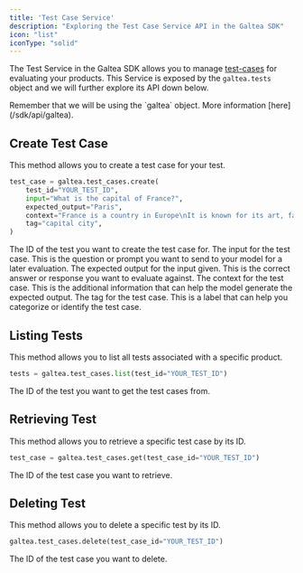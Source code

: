```yaml
---
title: 'Test Case Service'
description: "Exploring the Test Case Service API in the Galtea SDK"
icon: "list"
iconType: "solid"
---
```


The Test Service in the Galtea SDK allows you to manage [test-cases](/concepts/product/test/case) for evaluating your products.
This Service is exposed by the `galtea.tests` object and we will further explore its API down below.

<Info>
  Remember that we will be using the `galtea` object. More information [here](/sdk/api/galtea).
</Info>

## Create Test Case

This method allows you to create a test case for your test.

```python
test_case = galtea.test_cases.create(
    test_id="YOUR_TEST_ID",
    input="What is the capital of France?",
    expected_output="Paris",
    context="France is a country in Europe\nIt is known for its art, fashion, and culture\nThe capital of France is Paris\nParis is known for its cafe culture and landmarks like the Eiffel Tower",
    tag="capital city",
)
```

<ResponseField name="test_id" type="string" required>
  The ID of the test you want to create the test case for.
</ResponseField>

<ResponseField name="input" type="string" required>
  The input for the test case. This is the question or prompt you want to send to your model for a later evaluation.
</ResponseField>

<ResponseField name="expected_output" type="string">
  The expected output for the input given. This is the correct answer or response you want to evaluate against.
</ResponseField>

<ResponseField name="context" type="string">
  The context for the test case. This is the additional information that can help the model generate the expected output.
</ResponseField>

<ResponseField name="tag" type="string">
  The tag for the test case. This is a label that can help you categorize or identify the test case.
</ResponseField>

## Listing Tests

This method allows you to list all tests associated with a specific product.

```python
tests = galtea.test_cases.list(test_id="YOUR_TEST_ID")
```
<ResponseField name="test_id" type="string" required>
  The ID of the test you want to get the test cases from.
</ResponseField>

## Retrieving Test

This method allows you to retrieve a specific test case by its ID.

```python
test_case = galtea.test_cases.get(test_case_id="YOUR_TEST_ID")
```
<ResponseField name="test_case_id" type="string" required>
  The ID of the test case you want to retrieve.
</ResponseField>

## Deleting Test

This method allows you to delete a specific test by its ID.

```python
galtea.test_cases.delete(test_case_id="YOUR_TEST_ID")
```

<ResponseField name="test_case_id" type="string" required>
  The ID of the test case you want to delete.
</ResponseField>

